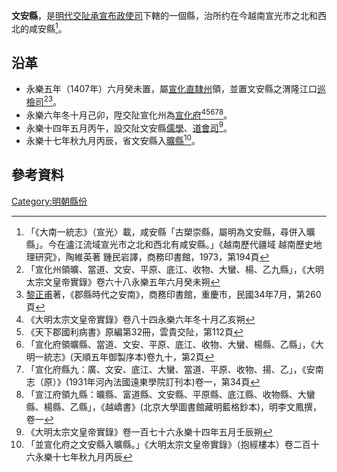 '''文安縣'''，是[[明代|明代]][[交阯承宣布政使司|交阯承宣布政使司]]下轄的一個縣，治所约在今越南宣光市之北和西北的咸安縣<ref>「《大南一統志》（宣光〉載，咸安縣「古槊崇縣，屬明為文安縣，尋併入曠縣」。今在瀘江流域宣光市之北和西北有咸安縣。」《越南歷代疆域 越南歷史地理研究》，陶維英著 鍾民岩譯，商務印書館，1973，第194頁</ref>。
== 沿革 ==
* 永樂五年（1407年）六月癸未置，屬[[宣化直隸州|宣化直隸州]]領，並置文安縣之渭隆江口[[巡檢司|巡檢司]]<ref>「宣化州領曠、當道、文安、平原、底江、收物、大蠻、楊、乙九縣」，《大明太宗文皇帝實錄》卷六十八永樂五年六月癸未朔</ref><ref>[[黎正甫|黎正甫]]著，《郡縣時代之安南》，商務印書館，重慶市，民國34年7月，第260頁</ref>。
* 永樂六年冬十月己卯，陞交阯宣化州為[[宣化府_(交阯)|宣化府]]<ref>《大明太宗文皇帝實錄》卷八十四永樂六年冬十月乙亥朔</ref><ref>《天下郡國利病書》原編第32冊，雲貴交阯，第112頁</ref><ref>「宣化府領曠縣、當道、文安、平原、底江、收物、大蠻、楊縣、乙縣」，《大明一統志》(天順五年御製序本)卷九十，第2頁</ref><ref>「宣化府縣九：廣、文安、底江、大蠻、當道、平原、收物、揚、乙」，《安南志（原）》(1931年河內法國遠東學院訂刊本)卷一，第34頁</ref><ref>「宣江府領九縣：曠縣、富道縣、文安縣、平原縣、底江縣、收物縣、大蠻縣、楊縣、乙縣」，《越嶠書》(北京大學圖書館藏明藍格鈔本)，明李文鳳撰，卷一</ref>。
* 永樂十四年五月丙午，設交阯文安縣[[儒學官|儒學]]、[[道會司|道會司]]<ref>《大明太宗文皇帝實錄》卷一百七十六永樂十四年五月壬辰朔</ref>。
* 永樂十七年秋九月丙辰，省文安縣入[[曠縣|曠縣]]<ref>「並宣化府之文安縣入曠縣。」《大明太宗文皇帝實錄》（抱經樓本）卷二百十六永樂十七年秋九月丙辰</ref>。
== 參考資料 ==
{{reflist}}
{{交阯承宣布政使司行政區劃}}
[[Category:明朝縣份|Category:明朝縣份]]